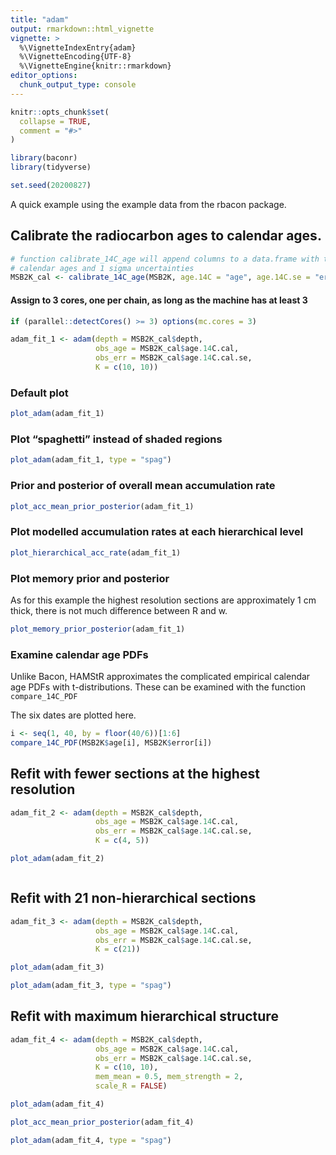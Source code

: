 ```yaml
---
title: "adam"
output: rmarkdown::html_vignette
vignette: >
  %\VignetteIndexEntry{adam}
  %\VignetteEncoding{UTF-8}
  %\VignetteEngine{knitr::rmarkdown}
editor_options: 
  chunk_output_type: console
---
```


```r
knitr::opts_chunk$set(
  collapse = TRUE,
  comment = "#>"
)
```

```r
library(baconr)
library(tidyverse)

set.seed(20200827)
```


A quick example using the example data from the rbacon package.


## Calibrate the radiocarbon ages to calendar ages.

```r
# function calibrate_14C_age will append columns to a data.frame with the 
# calendar ages and 1 sigma uncertainties
MSB2K_cal <- calibrate_14C_age(MSB2K, age.14C = "age", age.14C.se = "error")
```

#### Assign to 3 cores, one per chain, as long as the machine has at least 3

```r
if (parallel::detectCores() >= 3) options(mc.cores = 3)
```

```r
adam_fit_1 <- adam(depth = MSB2K_cal$depth,
                   obs_age = MSB2K_cal$age.14C.cal,
                   obs_err = MSB2K_cal$age.14C.cal.se,
                   K = c(10, 10))
```


### Default plot

```r
plot_adam(adam_fit_1)
```

### Plot "spaghetti" instead of shaded regions

```r
plot_adam(adam_fit_1, type = "spag")
```

### Prior and posterior of overall mean accumulation rate

```r
plot_acc_mean_prior_posterior(adam_fit_1)
```

### Plot modelled accumulation rates at each hierarchical level

```r
plot_hierarchical_acc_rate(adam_fit_1)
```


### Plot memory prior and posterior

As for this example the highest resolution sections are approximately 1 cm thick, there is not much difference between R and w. 

```r
plot_memory_prior_posterior(adam_fit_1)
```


### Examine calendar age PDFs

Unlike Bacon, HAMStR approximates the complicated empirical calendar age PDFs with t-distributions. These can be examined with the function `compare_14C_PDF`

The six dates are plotted here.

```r
i <- seq(1, 40, by = floor(40/6))[1:6]
compare_14C_PDF(MSB2K$age[i], MSB2K$error[i])
```


## Refit with fewer sections at the highest resolution


```r
adam_fit_2 <- adam(depth = MSB2K_cal$depth,
                   obs_age = MSB2K_cal$age.14C.cal,
                   obs_err = MSB2K_cal$age.14C.cal.se,
                   K = c(4, 5))
```

```r
plot_adam(adam_fit_2)
```

```r

```


## Refit with 21 non-hierarchical sections

```r
adam_fit_3 <- adam(depth = MSB2K_cal$depth,
                   obs_age = MSB2K_cal$age.14C.cal,
                   obs_err = MSB2K_cal$age.14C.cal.se,
                   K = c(21))
```

```r
plot_adam(adam_fit_3)
```

```r
plot_adam(adam_fit_3, type = "spag")
```



## Refit with maximum hierarchical structure

```r
adam_fit_4 <- adam(depth = MSB2K_cal$depth,
                   obs_age = MSB2K_cal$age.14C.cal,
                   obs_err = MSB2K_cal$age.14C.cal.se,
                   K = c(10, 10),
                   mem_mean = 0.5, mem_strength = 2,
                   scale_R = FALSE)
```

```r
plot_adam(adam_fit_4)

plot_acc_mean_prior_posterior(adam_fit_4)
```

```r
plot_adam(adam_fit_4, type = "spag")
```


